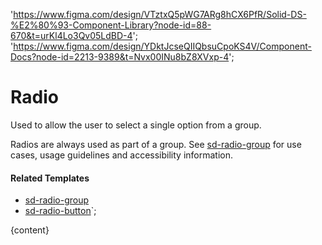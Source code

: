 

  'https://www.figma.com/design/VTztxQ5pWG7ARg8hCX6PfR/Solid-DS-%E2%80%93-Component-Library?node-id=88-670&t=urKl4Lo3Qv05LdBD-4';
  'https://www.figma.com/design/YDktJcseQIIQbsuCpoKS4V/Component-Docs?node-id=2213-9389&t=Nvx00INu8bZ8XVxp-4';

# Radio

Used to allow the user to select a single option from a group.

Radios are always used as part of a group. See [sd-radio-group](/?path=/docs/components-sd-radio-group--docs) for use cases, usage guidelines and accessibility information.

<DefaultStory />

<DocumentationLinks storybookLink="${storybookLink}" figmaLibrary="${figmaLibrary}" figmaDocs="${figmaDocs}" />

#### Related Templates

- [sd-radio-group](/?path=/docs/components-sd-radio-group--docs)
- [sd-radio-button](/?path=/docs/components-sd-radio-button--docs)`;

<Meta title="Components/sd-radio/Overview" />

<OverviewFormatter story={SdRadioStories.Default}>{content}</OverviewFormatter>

